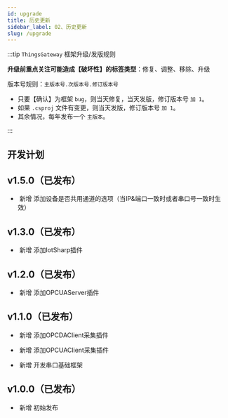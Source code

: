 ```yaml
---
id: upgrade
title: 历史更新
sidebar_label: 02、历史更新
slug: /upgrade
---
```



:::tip `ThingsGateway` 框架升级/发版规则

**升级前重点关注可能造成【破坏性】的标签类型**：<Tag>修复</Tag>、<Tag>调整</Tag>、<Tag>移除</Tag>、<Tag>升级</Tag>

版本号规则：`主版本号.次版本号.修订版本号`

- 只要【确认】为框架 `bug`，则当天修复，当天发版，修订版本号 `加 1`。
- 如果 `.csproj` 文件有变更，则当天发版，修订版本号 `加 1`。
- 其余情况，每年发布一个 `主版本`。

:::


## 开发计划


  
##

## v1.5.0（已发布）


 - &nbsp;<Tag>新增</Tag> 添加设备是否共用通道的选项（当IP&端口一致时或者串口号一致时生效）
 

## v1.3.0（已发布）


  - &nbsp;<Tag>新增</Tag> 添加IotSharp插件


## v1.2.0（已发布）


  - &nbsp;<Tag>新增</Tag> 添加OPCUAServer插件



##

## v1.1.0（已发布）


  - &nbsp;<Tag>新增</Tag> 添加OPCDAClient采集插件

  - &nbsp;<Tag>新增</Tag> 添加OPCUAClient采集插件

  - &nbsp;<Tag>新增</Tag> 开发串口基础框架


##

## v1.0.0（已发布）

  - &nbsp;<Tag>新增</Tag> 初始发布


##


<!-- 


-->

